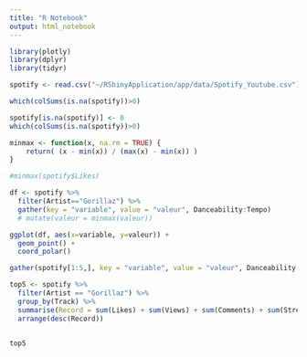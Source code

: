 ```yaml
---
title: "R Notebook"
output: html_notebook
---
```


```r
library(plotly)
library(dplyr)
library(tidyr)
```


```r
spotify <- read.csv("~/RShinyApplication/app/data/Spotify_Youtube.csv")
```

```r
which(colSums(is.na(spotify))>0)


```
```r
spotify[is.na(spotify)] <- 0
which(colSums(is.na(spotify))>0)

```
```r
minmax <- function(x, na.rm = TRUE) {
    return( (x - min(x)) / (max(x) - min(x)) )
}

#minmax(spotify$Likes)

```

```r
df <- spotify %>%
  filter(Artist=="Gorillaz") %>%
  gather(key = "variable", value = "valeur", Danceability:Tempo)
  # mutate(valeur = minmax(valeur))
```

```r

ggplot(df, aes(x=variable, y=valeur)) +
  geom_point() +
  coord_polar()
```


```r
gather(spotify[1:5,], key = "variable", value = "valeur", Danceability:Tempo)
```


```r

top5 <- spotify %>%
  filter(Artist == "Gorillaz") %>%
  group_by(Track) %>%
  summarise(Record = sum(Likes) + sum(Views) + sum(Comments) + sum(Stream)) %>%
  arrange(desc(Record))
      

top5

```

